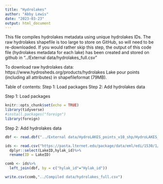 ```yaml
---
title: "Hydrolakes"
author: "Abby Lewis"
date: "2023-03-23"
output: html_document
---
```


This file compiles hydrolakes metadata using unique hydrolakes IDs. The raw hydrolakes shapefile is too large to store on GitHub, so will need to be re-downloaded. If you would rather skip this step, the output of this code file (hydrolakes metadata for each lake) has been created and stored on github in "../External data/hydrolakes_full.csv"

To download raw hydrolakes data: 
https://www.hydrosheds.org/products/hydrolakes
  Lake pour points (including all attributes) in shapefileformat (79MB).

Table of contents:
Step 1: Load packages
Step 2: Add hydrolakes data


Step 1: Load packages
```r
knitr::opts_chunk$set(echo = TRUE)
library(tidyverse)
#install.packages("foreign")
library(foreign)
```


Step 2: Add hydrolakes data
```r
dbf <- read.dbf("../External data/HydroLAKES_points_v10_shp/HydroLAKES_points_v10.dbf")

ids <- read.csv("https://pasta.lternet.edu/package/data/eml/edi/1530/1/fadd3eaa25b5fdd1fc4efba70e660579")%>%
  dplyr::select(LakeID,hylak_id)%>%
  rename(ID = LakeID)

comb <- ids%>%
  left_join(dbf, by = c("hylak_id"="Hylak_id"))

write.csv(comb,"../Compiled data/hydrolakes_full.csv")
```
